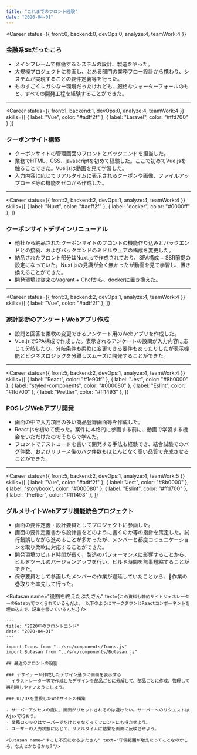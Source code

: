 ```yaml
---
title: "これまでのフロント経験"
date: "2020-04-01"
---
```



<Career
  status={{
    front:0,
    backend:0,
    devOps:0,
    analyze:4,
    teamWork:4
  }}
>
  <h3>金融系SEだったころ</h3>
  <ul style={{fontSize: '1.5rem'}}>
    <li className="some-class">メインフレームで稼働するシステムの設計、製造をやった。</li>
    <li>大規模プロジェクトに参画し、とある部門の業務フロー設計から携わり、システムが実現することの要件定義等を行った。</li>
    <li>ものすごくレガシなー環境だったけれども、<span className="mark">厳格なウォーターフォールのもと、すべての開発工程を経験</span>することができた。</li>
  </ul>
</Career>

<hr/>

<Career
  status={{
    front:1,
    backend:1,
    devOps:0,
    analyze:4,
    teamWork:4
  }}
  skills={[
    { label: "Vue", color: "#adff2f" },
    { label: "Laravel", color: "#ffd700" }
  ]}
>
  <h3>クーポンサイト構築</h3>
  <ul style={{fontSize: '1.5rem'}}>
    <li>クーポンサイトの管理画面のフロントとバックエンドを担当した。</li>
    <li>業務でHTML、CSS、javascriptを初めて経験した。ここで初めてVue.jsを触ることできた。Vue.jsは動画を見て学習した。</li>
    <li>入力内容に応じて<span className="mark">リアルタイムに表示されるクーポンや画像、ファイルアップロード等の機能をゼロから作成</span>した。</li>
  </ul>
</Career>

<hr/>

<Career
  status={{
    front:2,
    backend:2,
    devOps:1,
    analyze:4,
    teamWork:4
  }}
  skills={[
    { label: "Nuxt", color: "#adff2f" },
    { label: "docker", color: "#0000ff" },
  ]}
>
  <h3>クーポンサイトデザインリニューアル</h3>
  <ul style={{fontSize: '1.5rem'}}>
    <li>他社から納品されたクーポンサイトのフロントの機能作り込みとバックエンドとの接続、およびバックエンドのミドルウェアの構成を変更した。</li>
    <li>納品されたフロント部分はNuxt.jsで作成されており、SPA構成 + SSR前提の設定になっていた。<span className="mark">Nuxt.jsの見識が全く無かったが動画を見て学習し、置き換えることができた</span>。</li>
    <li>開発環境は従来のVagrant + Chefから、dockerに置き換えた。</li>
  </ul>
</Career>

<hr/>

<Career
  status={{
    front:3,
    backend:2,
    devOps:1,
    analyze:4,
    teamWork:4
  }}
  skills={[
    { label: "Vue", color: "#adff2f" },
  ]}
>
  <h3>家計診断のアンケートWebアプリ作成</h3>
  <ul style={{fontSize: '1.5rem'}}>
    <li>設問と回答を柔軟の変更できるアンケート用のWebアプリを作成した。</li>
    <li>Vue.jsでSPA構成で作成した。表示されるアンケートの設問が入力内容に応じて分岐したり、分岐条件も柔軟に変更できる要件もあったりしたが<span className="mark">表示機能とビジネスロジックを分離しスムーズに開発</span>することができた。</li>
  </ul>
</Career>

<hr/>

<Career
  status={{
    front:5,
    backend:2,
    devOps:1,
    analyze:4,
    teamWork:4
  }}
  skills={[
    { label: "React", color: "#1e90ff" },
    { label: "Jest", color: "#8b0000" },
    { label: "styled-components", color: "#000080" },
    { label: "Eslint", color: "#ffd700" },
    { label: "Prettier", color: "#ff1493" },
  ]}
>
  <h3>POSレジWebアプリ開発</h3>
  <ul style={{fontSize: '1.5rem'}}>
    <li>画面の中で入力項目の多い商品登録画面等を作成した。</li>
    <li>React.jsを初めて使った。案件に本格的に参画する前に、動画で学習する機会をいただけたのでそちらで学んだ。</li>
    <li>フロントでテストコードを書いて開発する手法も経験でき、<span className="mark">結合試験でのバグ件数、およびリリース後のバク件数もほとんどなく高い品質で完成</span>させることができた。</li>
  </ul>
</Career>

<hr/>

<Career
  status={{
    front:5,
    backend:2,
    devOps:1,
    analyze:4,
    teamWork:5
  }}
  skills={[
    { label: "Vue", color: "#adff2f" },
    { label: "Jest", color: "#8b0000" },
    { label: "storybook", color: "#000080" },
    { label: "Eslint", color: "#ffd700" },
    { label: "Prettier", color: "#ff1493" },
  ]}
>
  <h3>グルメサイトWebアプリ機能統合プロジェクト</h3>
  <ul style={{fontSize: '1.5rem'}}>
    <li>画面の要件定義・設計要員としてプロジェクトに参画した。</li>
    <li>画面の要件定義書から設計書をどのように書くのか等の指針を策定した。試行錯誤しながら進めることが多かったが、メンバーと都度コミュニケーションを取り柔軟に対応することができた。</li>
    <li>開発環境のビルド時間が長く、製造のパフォーマンスに影響することから、<span className="mark">ビルドツールのバージョンアップを行い、ビルド時間を無事短縮</span>することができた。</li>
    <li>保守要員として参画したメンバーの作業が遅延していたことから、作業の巻取りを率先して行った。</li>
  </ul>
</Career>


<Butasan 
name="役割を終えたぶたさん" 
text={`
この資料も静的サイトジェネレーターのGatsbyでつくられているんだよ。
以下のようにマークダウンにReactコンポーネントを埋め込んで、記事を書いているんだ。
`}
/>

```mdx
---
title: "2020年のフロントエンド"
date: "2020-04-01"
---

import Icons from "../src/components/Icons.js"
import Butasan from "../src/components/Butasan.js"

## 最近のフロントの役割

### デザイナーが作成したデザイン通りに画面を表示する
- イラストレーター等で作成したデザインを部品ごとに分解して、部品ごとに作成、管理して再利用しやすいようにしよう。

### UI/UXを重視したWebサイトの構築

- サーバーアクセスの度に、画面がリセットされるのは避けたい。サーバーへのリクエストはAjaxで行おう。
- 業務ロジックはサーバーでだけじゃなくってフロントにも持たせよう。
- ユーザーの入力状態に応じて、リアルタイムに結果を画面に反映させよう。

<Butasan name="すこし不安になるぶたさん" text="守備範囲が増えたってことなのかしら。なんとかなるかな?"/>

```
